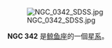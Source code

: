 {{NGCInfoBox|NGCID=NGC 342|發現者=阿爾伯特·馬爾夫|發現日期=1864年9月27日|其他編號=MCG -1-3-58,NPM1G -07.0039|曆元=J2000.0|赤經=0分49.8秒|赤緯=-6°46'20"|星座=鲸鱼座|星體=星系|星等=14.4|表面亮度=13.2|藍等=15.4}}


[[File:NGC_0342_SDSS.jpg|thumb]]


'''NGC 342''' 是[[鲸鱼座|鲸鱼座]]的一個[[星系|星系]]。

{{NGCReference|342}}
{{Catalogs|NGC=342}}

{{Galaxy-stub}}